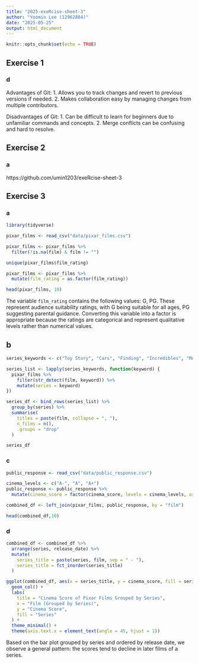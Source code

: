```yaml
---
title: "2025-exeRcise-sheet-3"
author: "Yoomin Lee (12962884)"
date: "2025-05-25"
output: html_document
---
```


```r
knitr::opts_chunk$set(echo = TRUE)
```

## Exercise 1
### d
Advantages of Git:
1. Allows you to track changes and revert to previous versions if needed.
2. Makes collaboration easy by managing changes from multiple contributors.

Disadvantages of Git:
1. Can be difficult to learn for beginners due to unfamiliar commands and concepts.
2. Merge conflicts can be confusing and hard to resolve.

## Exercise 2
### a
https://github.com/umin1203/exeRcise-sheet-3

## Exercise 3

### a
```r

library(tidyverse)

pixar_films <- read_csv("data/pixar_films.csv")

pixar_films <- pixar_films %>%
  filter(!is.na(film) & film != "")

unique(pixar_films$film_rating)

pixar_films <- pixar_films %>%
  mutate(film_rating = as.factor(film_rating))

head(pixar_films, 10)

```
The variable `film_rating` contains the following values: G, PG. These represent audience suitability ratings, with G being suitable for all ages, PG suggesting parental guidance.
Converting this variable into a factor is appropriate because the ratings are categorical and represent qualitative levels rather than numerical values.

## b
```r

series_keywords <- c("Toy Story", "Cars", "Finding", "Incredibles", "Monsters")

series_list <- lapply(series_keywords, function(keyword) {
  pixar_films %>%
    filter(str_detect(film, keyword)) %>%
    mutate(series = keyword)
})

series_df <- bind_rows(series_list) %>%
  group_by(series) %>%
  summarise(
    titles = paste(film, collapse = ", "),
    n_films = n(),
    .groups = "drop"
  )

series_df

```

### c
```r
public_response <- read_csv("data/public_response.csv")

cinema_levels <- c("A-", "A", "A+")
public_response <- public_response %>%
  mutate(cinema_score = factor(cinema_score, levels = cinema_levels, ordered = TRUE))

combined_df <- left_join(pixar_films, public_response, by = "film")

head(combined_df,10)
```


### d
```r
combined_df <- combined_df %>%
  arrange(series, release_date) %>%
  mutate(
    series_title = paste(series, film, sep = " - "),
    series_title = fct_inorder(series_title)
  )

ggplot(combined_df, aes(x = series_title, y = cinema_score, fill = series)) +
  geom_col() +
  labs(
    title = "Cinema Score of Pixar Films Grouped by Series",
    x = "Film (Grouped by Series)",
    y = "Cinema Score",
    fill = "Series"
  ) +
  theme_minimal() +
  theme(axis.text.x = element_text(angle = 45, hjust = 1))

```
Based on the bar plot grouped by series and ordered by release date, we observe a general pattern:
the scores tend to decline in later films of a series.
